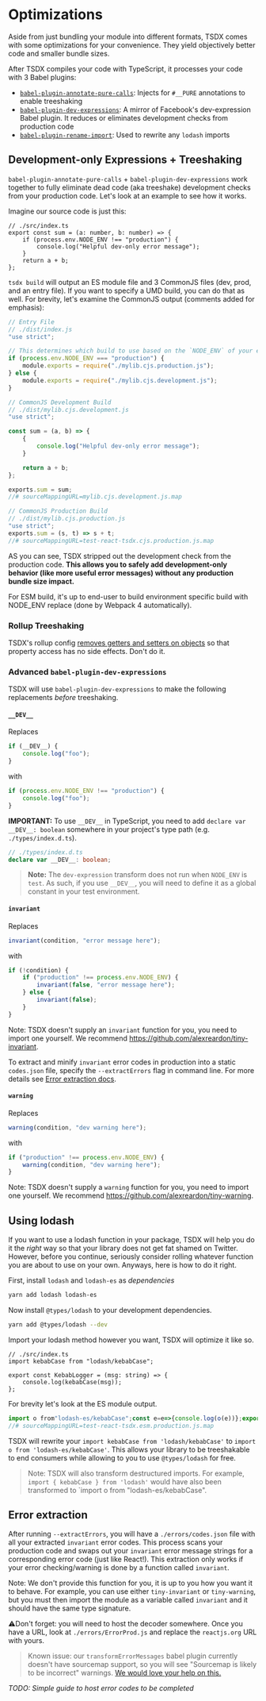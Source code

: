 
# Optimizations

<ForkNotice />

Aside from just bundling your module into different formats, TSDX comes with some optimizations for your convenience. They yield objectively better code and smaller bundle sizes.

After TSDX compiles your code with TypeScript, it processes your code with 3 Babel plugins:

- [`babel-plugin-annotate-pure-calls`](https://github.com/Andarist/babel-plugin-annotate-pure-calls): Injects for `#__PURE` annotations to enable treeshaking
- [`babel-plugin-dev-expressions`](https://github.com/4Catalyzer/babel-plugin-dev-expression): A mirror of Facebook's dev-expression Babel plugin. It reduces or eliminates development checks from production code
- [`babel-plugin-rename-import`](https://github.com/laat/babel-plugin-transform-rename-import): Used to rewrite any `lodash` imports

## Development-only Expressions + Treeshaking

`babel-plugin-annotate-pure-calls` + `babel-plugin-dev-expressions` work together to fully eliminate dead code (aka treeshake) development checks from your production code. Let's look at an example to see how it works.

Imagine our source code is just this:

```tsx
// ./src/index.ts
export const sum = (a: number, b: number) => {
	if (process.env.NODE_ENV !== "production") {
		console.log("Helpful dev-only error message");
	}
	return a + b;
};
```

`tsdx build` will output an ES module file and 3 CommonJS files (dev, prod, and an entry file). If you want to specify a UMD build, you can do that as well. For brevity, let's examine the CommonJS output (comments added for emphasis):

```js
// Entry File
// ./dist/index.js
"use strict";

// This determines which build to use based on the `NODE_ENV` of your end user.
if (process.env.NODE_ENV === "production") {
	module.exports = require("./mylib.cjs.production.js");
} else {
	module.exports = require("./mylib.cjs.development.js");
}
```

```js
// CommonJS Development Build
// ./dist/mylib.cjs.development.js
"use strict";

const sum = (a, b) => {
	{
		console.log("Helpful dev-only error message");
	}

	return a + b;
};

exports.sum = sum;
//# sourceMappingURL=mylib.cjs.development.js.map
```

```js
// CommonJS Production Build
// ./dist/mylib.cjs.production.js
"use strict";
exports.sum = (s, t) => s + t;
//# sourceMappingURL=test-react-tsdx.cjs.production.js.map
```

AS you can see, TSDX stripped out the development check from the production code. **This allows you to safely add development-only behavior (like more useful error messages) without any production bundle size impact.**

For ESM build, it's up to end-user to build environment specific build with NODE_ENV replace (done by Webpack 4 automatically).

### Rollup Treeshaking

TSDX's rollup config [removes getters and setters on objects](https://github.com/palmerhq/tsdx/blob/1f6a1b6819bb17678aa417f0df5349bec12f59ac/src/createRollupConfig.ts#L73) so that property access has no side effects. Don't do it.

### Advanced `babel-plugin-dev-expressions`

TSDX will use `babel-plugin-dev-expressions` to make the following replacements _before_ treeshaking.

#### `__DEV__`

Replaces

```ts
if (__DEV__) {
	console.log("foo");
}
```

with

```js
if (process.env.NODE_ENV !== "production") {
	console.log("foo");
}
```

**IMPORTANT:** To use `__DEV__` in TypeScript, you need to add `declare var __DEV__: boolean` somewhere in your project's type path (e.g. `./types/index.d.ts`).

```ts
// ./types/index.d.ts
declare var __DEV__: boolean;
```

> **Note:** The `dev-expression` transform does not run when `NODE_ENV` is `test`. As such, if you use `__DEV__`, you will need to define it as a global constant in your test environment.

#### `invariant`

Replaces

```js
invariant(condition, "error message here");
```

with

```js
if (!condition) {
	if ("production" !== process.env.NODE_ENV) {
		invariant(false, "error message here");
	} else {
		invariant(false);
	}
}
```

Note: TSDX doesn't supply an `invariant` function for you, you need to import one yourself. We recommend https://github.com/alexreardon/tiny-invariant.

To extract and minify `invariant` error codes in production into a static `codes.json` file, specify the `--extractErrors` flag in command line. For more details see [Error extraction docs](#error-extraction).

#### `warning`

Replaces

```js
warning(condition, "dev warning here");
```

with

```js
if ("production" !== process.env.NODE_ENV) {
	warning(condition, "dev warning here");
}
```

Note: TSDX doesn't supply a `warning` function for you, you need to import one yourself. We recommend https://github.com/alexreardon/tiny-warning.

## Using lodash

If you want to use a lodash function in your package, TSDX will help you do it the _right_ way so that your library does not get fat shamed on Twitter. However, before you continue, seriously consider rolling whatever function you are about to use on your own. Anyways, here is how to do it right.

First, install `lodash` and `lodash-es` as _dependencies_

```bash
yarn add lodash lodash-es
```

Now install `@types/lodash` to your development dependencies.

```bash
yarn add @types/lodash --dev
```

Import your lodash method however you want, TSDX will optimize it like so.

```tsx
// ./src/index.ts
import kebabCase from "lodash/kebabCase";

export const KebabLogger = (msg: string) => {
	console.log(kebabCase(msg));
};
```

For brevity let's look at the ES module output.

<!-- prettier-ignore -->
```js
import o from"lodash-es/kebabCase";const e=e=>{console.log(o(e))};export{e as KebabLogger};
//# sourceMappingURL=test-react-tsdx.esm.production.js.map
```

TSDX will rewrite your `import kebabCase from 'lodash/kebabCase'` to `import o from 'lodash-es/kebabCase'`. This allows your library to be treeshakable to end consumers while allowing to you to use `@types/lodash` for free.

> Note: TSDX will also transform destructured imports. For example, `import { kebabCase } from 'lodash'` would have also been transformed to `import o from "lodash-es/kebabCase".

## Error extraction

After running `--extractErrors`, you will have a `./errors/codes.json` file with all your extracted `invariant` error codes. This process scans your production code and swaps out your `invariant` error message strings for a corresponding error code (just like React!). This extraction only works if your error checking/warning is done by a function called `invariant`.

Note: We don't provide this function for you, it is up to you how you want it to behave. For example, you can use either `tiny-invariant` or `tiny-warning`, but you must then import the module as a variable called `invariant` and it should have the same type signature.

⚠️Don't forget: you will need to host the decoder somewhere. Once you have a URL, look at `./errors/ErrorProd.js` and replace the `reactjs.org` URL with yours.

> Known issue: our `transformErrorMessages` babel plugin currently doesn't have sourcemap support, so you will see "Sourcemap is likely to be incorrect" warnings. [We would love your help on this.](https://github.com/palmerhq/tsdx/issues/184)

_TODO: Simple guide to host error codes to be completed_
